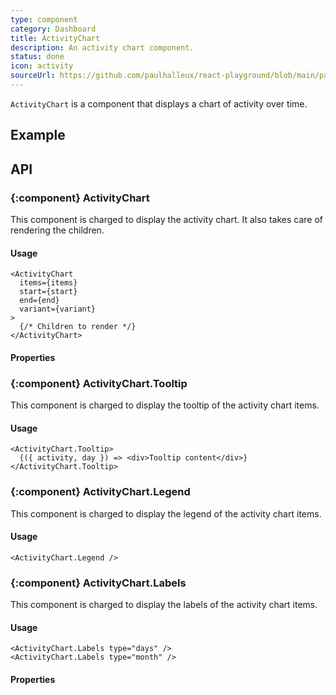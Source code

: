 ```yaml
---
type: component
category: Dashboard
title: ActivityChart
description: An activity chart component.
status: done
icon: activity
sourceUrl: https://github.com/paulhalleux/react-playground/blob/main/packages/playground/src/components/ActivityChart/ActivityChart.tsx
---
```


`ActivityChart` is a component that displays a chart of activity over time.

## Example

<Example name="components/Dashboard/ActivityChart" />

## API

### \{:component} ActivityChart

This component is charged to display the activity chart. It also takes care of rendering the children.

#### Usage

```tsx
<ActivityChart
  items={items}
  start={start}
  end={end}
  variant={variant}
>
  {/* Children to render */}
</ActivityChart>
```

#### Properties

<Properties component="ActivityChart" />

### \{:component} ActivityChart.Tooltip

This component is charged to display the tooltip of the activity chart items.

#### Usage

```tsx
<ActivityChart.Tooltip>
  {({ activity, day }) => <div>Tooltip content</div>}
</ActivityChart.Tooltip>
```

### \{:component} ActivityChart.Legend

This component is charged to display the legend of the activity chart items.

#### Usage

```tsx
<ActivityChart.Legend />
```

### \{:component} ActivityChart.Labels

This component is charged to display the labels of the activity chart items.

#### Usage

```tsx
<ActivityChart.Labels type="days" />
<ActivityChart.Labels type="month" />
```

#### Properties

<Properties component="ActivityChart.Labels" />